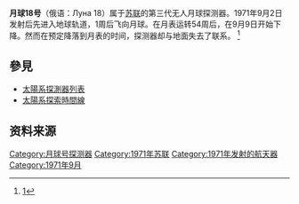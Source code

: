 {{Infobox spaceflight
| name                   = ''月球18号''
| image                  = 
| image_caption          = 

| mission_type           = [[采样返回|月球样品采集]]
| operator               = 
| COSPAR_ID              = 1971-073A
| SATCAT                 = 5448
| mission_duration       = 9天

| spacecraft_bus         = 
| manufacturer           = 
| dry_mass               = {{convert|5600|kg}}
| launch_mass            = {{Convert|5750|kg}}

| launch_date            = 1971年9月2日13:40:40（UTC）
| launch_rocket          = [[質子K型運載火箭|质子-K]]/[[D组级|D]]
| launch_site            = [[拜科努尔航天发射场|拜科努尔航天发射场]]
| launch_contractor      = 
| last_contact           =  1971年9月11日 07:48(UTC)

| orbit_epoch            = 1971年9月6日, 20:00:00 UTC<ref>{{Cite web|url=https://nssdc.gsfc.nasa.gov/nmc/spacecraft/display.action?id=1971-073A|title=NASA - NSSDCA - Spacecraft - Trajectory Details|website=nssdc.gsfc.nasa.gov|access-date=2018-05-02|archive-date=2019-04-17|archive-url=https://web.archive.org/web/20190417160222/https://nssdc.gsfc.nasa.gov/nmc/spacecraft/display.action?id=1971-073A|dead-url=no}}</ref>
| orbit_reference        = [[绕月轨道|绕月轨道]]
| orbit_regime           = 
| orbit_periapsis        = {{Convert|1824.9|km|mi}}
| orbit_apoapsis         = {{Convert|1842.3|km|mi}}
| orbit_inclination      = 35°
| orbit_eccentricity     = 0.001361
| orbit_period           = 119分钟
| apsis                  = 月

| interplanetary         = {{Infobox spaceflight/IP
 | type             = orbiter
 | object           = [[月球|月球]]
 | orbits           = ~48
 | arrival_date     = 1971年9月7日
}} {{Infobox spaceflight/IP
 | type             = lander_impact
 | object           = 月球
 | arrival_date     = 1971年9月11日 07:48 UTC
 | location         = {{coord|3|34|N|56|30|E|globe:moon}}
}}
}}
'''月球18号'''（俄语：Луна 18）属于[[苏联|苏联]]的第三代无人月球探测器。1971年9月2日发射后先进入地球轨道，1周后飞向月球。在月表运转54周后，在9月9日开始下降。然而在预定降落到月表的时间，探测器却与地面失去了联系。
<ref>[http://news.163.com/07/1016/13/3QUAJPLG00012D3N.html“月球”-18号]{{dead link|date=2018年3月 |bot=InternetArchiveBot |fix-attempted=yes }}</ref>

==參見==
*[[太陽系探測器列表|太陽系探測器列表]]
*[[太陽系探索時間線|太陽系探索時間線]]

==资料来源==
{{Reflist|2}}

{{月球计划}}
{{月球任務}}

[[Category:月球号探测器|Category:月球号探测器]]
[[Category:1971年苏联|Category:1971年苏联]]
[[Category:1971年发射的航天器|Category:1971年发射的航天器]]
[[Category:1971年9月|Category:1971年9月]]